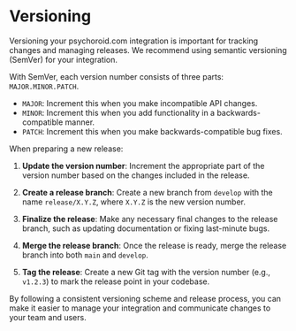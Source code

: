 # Versioning

Versioning your psychoroid.com integration is important for tracking changes and managing releases. We recommend using semantic versioning (SemVer) for your integration.

With SemVer, each version number consists of three parts: `MAJOR.MINOR.PATCH`.

- `MAJOR`: Increment this when you make incompatible API changes.
- `MINOR`: Increment this when you add functionality in a backwards-compatible manner.
- `PATCH`: Increment this when you make backwards-compatible bug fixes.

When preparing a new release:

1. **Update the version number**: Increment the appropriate part of the version number based on the changes included in the release.

2. **Create a release branch**: Create a new branch from `develop` with the name `release/X.Y.Z`, where `X.Y.Z` is the new version number.

3. **Finalize the release**: Make any necessary final changes to the release branch, such as updating documentation or fixing last-minute bugs.

4. **Merge the release branch**: Once the release is ready, merge the release branch into both `main` and `develop`.

5. **Tag the release**: Create a new Git tag with the version number (e.g., `v1.2.3`) to mark the release point in your codebase.

By following a consistent versioning scheme and release process, you can make it easier to manage your integration and communicate changes to your team and users. 